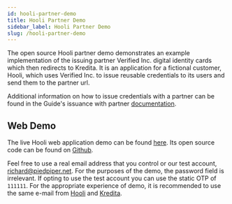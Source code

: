 ```yaml
---
id: hooli-partner-demo
title: Hooli Partner Demo
sidebar_label: Hooli Partner Demo
slug: /hooli-partner-demo
---
```



The open source Hooli partner demo demonstrates an example implementation of the issuing partner Verified Inc. digital identity cards which then redirects to Kredita. It is an application for a fictional customer, Hooli, which uses Verified Inc. to issue reusable <Tip type="credential">credentials</Tip> to its users and send them to the partner url.

Additional information on how to issue credentials with a partner can be found in the Guide's issuance with partner [documentation](/issuance-guide#partner-issuance).

## Web Demo
The live Hooli web application demo can be found [here](https://hooli-partner-web.demo.dev-verifiedinc.com/login). Its open source code can be found on [Github](https://github.com/UnumID/Hooli-Demo-Web).

Feel free to use a real email address that you control or our test account, richard@piedpiper.net. For the purposes of the demo, the password field is irrelevant. If opting to use the test account you can use the static OTP of `111111`. For the appropriate experience of demo, it is recommended to use the same e-mail from [Hooli](/holy-demo) and [Kredita](/kredita-demo).
